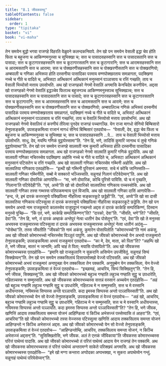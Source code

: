 ```yaml
---
title: "8.1 जीवकवत्थु"
tableOfContents: false
sidebar:
  order: 1
type: "tipitaka"
basket: "vi"
book: "vi-maha"
---
```



<DynamicBreadcrumb />

<Division number="326" book="vi-maha">

<Paragraph number="1558" book="vi-maha">
तेन समयेन बुद्धो भगवा राजगहे विहरति वेळुवने कलन्दकनिवापे. तेन खो पन समयेन वेसाली इद्धा चेव होति फिता च बहुजना च आकिण्णमनुस्सा च सुभिक्खा च; सत्त च पासादसहस्सानि सत्त च पासादसतानि सत्त च पासादा; सत्त च कूटागारसहस्सानि सत्त च कूटागारसतानि सत्त च कूटागारानि; सत्त च आरामसहस्सानि सत्त च आरामसतानि सत्त च आरामा; सत्त च पोक्खरणीसहस्सानि सत्त च पोक्खरणीसतानि सत्त च पोक्खरणियो; अम्बपाली च गणिका अभिरूपा होति दस्सनीया पासादिका परमाय वण्णपोक्खरताय समन्नागता, पदक्खिणा नच्चे च गीते च वादिते च, अभिसटा अत्थिकानं अत्थिकानं मनुस्सानं पञ्ञासाय च रत्तिं गच्छति; ताय च वेसाली भिय्योसो मत्ताय उपसोभति. अथ खो राजगहको नेगमो वेसालिं अगमासि केनचिदेव करणीयेन. अद्दसा खो राजगहको नेगमो वेसालिं इद्धञ्चेव फितञ्च बहुजनञ्च आकिण्णमनुस्सञ्च सुभिक्खञ्च; सत्त च पासादसहस्सानि सत्त च पासादसतानि सत्त च पासादे; सत्त च कूटागारसहस्सानि सत्त च कूटागारसतानि सत्त च कूटागारानि; सत्त च आरामसहस्सानि सत्त च आरामसतानि सत्त च आरामे; सत्त च पोक्खरणीसहस्सानि सत्त च पोक्खरणीसतानि सत्त च पोक्खरणियो; अम्बपालिञ्च गणिकं अभिरूपं दस्सनीयं पासादिकं परमाय वण्णपोक्खरताय समन्नागतं, पदक्खिणं नच्चे च गीते च वादिते च, अभिसटं अत्थिकानं अत्थिकानं मनुस्सानं पञ्ञासाय च रत्तिं गच्छन्तिं, ताय च वेसालिं भिय्योसो मत्ताय उपसोभन्तिं.
</Paragraph>

</Division>
<Division number="327" book="vi-maha">

<Paragraph number="1559" book="vi-maha">
अथ खो राजगहको नेगमो वेसालियं तं करणीयं तीरेत्वा पुनदेव राजगहं पच्चागञ्छि. येन राजा मागधो सेनियो बिम्बिसारो तेनुपसङ्कमि, उपसङ्कमित्वा राजानं मागधं सेनियं बिम्बिसारं एतदवोच—  “वेसाली, देव, इद्धा चेव फिता च बहुजना च आकिण्णमनुस्सा च सुभिक्खा च; सत्त च पासादसहस्सानि …पे…  ताय च वेसाली भिय्योसो मत्ताय उपसोभति. साधु, देव, मयम्पि गणिकं वुट्ठापेस्सामा”ति. “तेन हि, भणे, तादिसिं कुमारिं जानाथ यं तुम्हे गणिकं वुट्ठापेय्याथा”ति.
</Paragraph>

<Paragraph number="1560" book="vi-maha">
तेन खो पन समयेन राजगहे सालवती नाम कुमारी अभिरूपा होति दस्सनीया पासादिका परमाय वण्णपोक्खरताय समन्नागता. अथ खो राजगहको नेगमो सालवतिं कुमारिं गणिकं वुट्ठापेसि. अथ खो सालवती गणिका नचिरस्सेव पदक्खिणा अहोसि नच्चे च गीते च वादिते च, अभिसटा अत्थिकानं अत्थिकानं मनुस्सानं पटिसतेन च रत्तिं गच्छति. अथ खो सालवती गणिका नचिरस्सेव गब्भिनी अहोसि. अथ खो सालवतिया गणिकाय एतदहोसि—  “इत्थी खो गब्भिनी पुरिसानं अमनापा. सचे मं कोचि जानिस्सति—  सालवती गणिका गब्भिनीति, सब्बो मे सक्कारो भञ्जिस्सति. यन्नूनाहं गिलानं पटिवेदेय्यन्”ति. अथ खो सालवती गणिका दोवारिकं आणापेसि—  “मा, भणे दोवारिक, कोचि पुरिसो पाविसि. यो च मं पुच्छति, ‘गिलाना’ति पटिवेदेही”ति. “एवं, अय्ये”ति खो सो दोवारिको सालवतिया गणिकाय पच्चस्सोसि. अथ खो सालवती गणिका तस्स गब्भस्स परिपाकमन्वाय पुत्तं विजायि. अथ खो सालवती गणिका दासिं आणापेसि—  “हन्द, जे, इमं दारकं कत्तरसुप्पे पक्खिपित्वा नीहरित्वा सङ्कारकूटे छड्डेही”ति. “एवं, अय्ये”ति खो सा दासी सालवतिया गणिकाय पटिस्सुत्वा तं दारकं कत्तरसुप्पे पक्खिपित्वा नीहरित्वा सङ्कारकूटे छड्डेसि.
</Paragraph>

</Division>
<Division number="328" book="vi-maha">

<Paragraph number="1561" book="vi-maha">
तेन खो पन समयेन अभयो नाम राजकुमारो कालस्सेव राजुपट्ठानं गच्छन्तो अद्दस तं दारकं काकेहि सम्परिकिण्णं, दिस्वान मनुस्से पुच्छि—  “किं एतं, भणे, काकेहि सम्परिकिण्णन्”ति? “दारको, देवा”ति. “जीवति, भणे”ति? “जीवति, देवा”ति. “तेन हि, भणे, तं दारकं अम्हाकं अन्तेपुरं नेत्वा धातीनं देथ पोसेतुन्”ति. “एवं, देवा”ति खो ते मनुस्सा अभयस्स राजकुमारस्स पटिस्सुत्वा तं दारकं अभयस्स राजकुमारस्स अन्तेपुरं नेत्वा धातीनं अदंसु—  “पोसेथा”ति. तस्स जीवतीति “जीवको”ति नामं अकंसु. कुमारेन पोसापितोति “कोमारभच्चो”ति नामं अकंसु. अथ खो जीवको कोमारभच्चो नचिरस्सेव विञ्ञुतं पापुणि. अथ खो जीवको कोमारभच्चो येन अभयो राजकुमारो तेनुपसङ्कमि; उपसङ्कमित्वा अभयं राजकुमारं एतदवोच—  “का मे, देव, माता, को पिता”ति? “अहम्पि खो ते, भणे जीवक, मातरं न जानामि; अपि चाहं ते पिता; मयासि पोसापितो”ति. अथ खो जीवकस्स कोमारभच्चस्स एतदहोसि—  “इमानि खो राजकुलानि न सुकरानि असिप्पेन उपजीवितुं. यन्नूनाहं सिप्पं सिक्खेय्यन्”ति.
</Paragraph>

</Division>
<Division number="329" book="vi-maha">

<Paragraph number="1562" book="vi-maha">
तेन खो पन समयेन तक्कसिलायं दिसापामोक्खो वेज्जो पटिवसति. अथ खो जीवको कोमारभच्चो अभयं राजकुमारं अनापुच्छा येन तक्कसिला तेन पक्कामि. अनुपुब्बेन येन तक्कसिला, येन वेज्जो तेनुपसङ्कमि; उपसङ्कमित्वा तं वेज्जं एतदवोच—  “इच्छामहं, आचरिय, सिप्पं सिक्खितुन्”ति. “तेन हि, भणे जीवक, सिक्खस्सू”ति. अथ खो जीवको कोमारभच्चो बहुञ्च गण्हाति लहुञ्च गण्हाति सुट्ठु च उपधारेति, गहितञ्चस्स न सम्मुस्सति. अथ खो जीवकस्स कोमारभच्चस्स सत्तन्नं वस्सानं अच्चयेन एतदहोसि—  “अहं खो बहुञ्च गण्हामि लहुञ्च गण्हामि सुट्ठु च उपधारेमि, गहितञ्च मे न सम्मुस्सति, सत्त च मे वस्सानि अधीयन्तस्स, नयिमस्स सिप्पस्स अन्तो पञ्ञायति. कदा इमस्स सिप्पस्स अन्तो पञ्ञायिस्सती”ति.
</Paragraph>

<Paragraph number="1563" book="vi-maha">
अथ खो जीवको कोमारभच्चो येन सो वेज्जो तेनुपसङ्कमि, उपसङ्कमित्वा तं वेज्जं एतदवोच—  “अहं खो, आचरिय, बहुञ्च गण्हामि लहुञ्च गण्हामि सुट्ठु च उपधारेमि, गहितञ्च मे न सम्मुस्सति, सत्त च मे वस्सानि अधीयन्तस्स, नयिमस्स सिप्पस्स अन्तो पञ्ञायति. कदा इमस्स सिप्पस्स अन्तो पञ्ञायिस्सती”ति? “तेन हि, भणे जीवक, खणित्तिं आदाय तक्कसिलाय समन्ता योजनं आहिण्डित्वा यं किञ्चि अभेसज्जं पस्सेय्यासि तं आहरा”ति. “एवं, आचरिया”ति खो जीवको कोमारभच्चो तस्स वेज्जस्स पटिस्सुत्वा खणित्तिं आदाय तक्कसिलाय समन्ता योजनं आहिण्डन्तो न किञ्चि अभेसज्जं अद्दस. अथ खो जीवको कोमारभच्चो येन सो वेज्जो तेनुपसङ्कमि, उपसङ्कमित्वा तं वेज्जं एतदवोच—  “आहिण्डन्तोम्हि, आचरिय, तक्कसिलाय समन्ता योजनं, न किञ्चि अभेसज्जं अद्दसन्”ति. “सुसिक्खितोसि, भणे जीवक. अलं ते एत्तकं जीविकाया”ति जीवकस्स कोमारभच्चस्स परित्तं पाथेय्यं पादासि. अथ खो जीवको कोमारभच्चो तं परित्तं पाथेय्यं आदाय येन राजगहं तेन पक्कामि. अथ खो जीवकस्स कोमारभच्चस्स तं परित्तं पाथेय्यं अन्तरामग्गे साकेते परिक्खयं अगमासि. अथ खो जीवकस्स कोमारभच्चस्स एतदहोसि—  “इमे खो मग्गा कन्तारा अप्पोदका अप्पभक्खा, न सुकरा अपाथेय्येन गन्तुं. यन्नूनाहं पाथेय्यं परियेसेय्यन्”ति.
</Paragraph>
</Division>